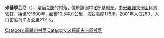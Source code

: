 {{coord|49|36|17|N|30|59|15|E|scale:30000|display=title}}

'''米基季亞尼'''（{{lang-uk|Микитяни}}），是[[烏克蘭|烏克蘭]]的村落，位於該國中北部[[基輔州|基輔州]]，由[[米羅諾夫卡區|米羅諾夫卡區]]負責管轄，始建於1600年，面積10.5平方公里，海拔高度178米，2001年人口289，人口密度每平方公里27.6人。

{{DEFAULTSORT:Микитяни}}
[[Category:基輔州村落|Category:基輔州村落]]
[[Category:米羅諾夫卡區村落|Category:米羅諾夫卡區村落]]


{{Kiev-geo-stub}}